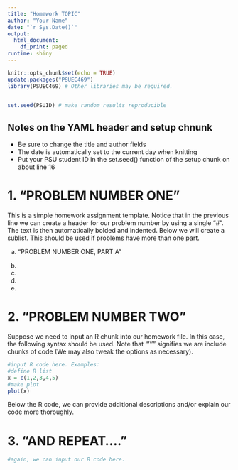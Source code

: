```yaml
---
title: "Homework TOPIC"
author: "Your Name"
date: "`r Sys.Date()`"
output:
  html_document:
    df_print: paged
runtime: shiny    
---
```


```r
knitr::opts_chunk$set(echo = TRUE)
update.packages("PSUEC469")
library(PSUEC469) # Other libraries may be required.


set.seed(PSUID) # make random results reproducible

```

## Notes on the YAML header and setup chnunk

- Be sure to change the title and author fields
- The date is automatically set to the current day when knitting
- Put your PSU student ID in the set.seed() function of the setup chunk on about line 16

# 1. "PROBLEM NUMBER ONE"


This is a simple homework assignment template. Notice that in the previous line we can create a header for our problem number by using a single "#". The text is then automatically bolded and indented. Below we will create a sublist. This should be used if problems have more than one part.


a. "PROBLEM NUMBER ONE, PART A"


b.


c.


d.


e.




# 2. "PROBLEM NUMBER TWO"


Suppose we need to input an R chunk into our homework file. In this case, the following syntax should be used. Note that "'''" signifies we are include chunks of code (We may also tweak the options as necessary).


```r
#input R code here. Examples:
#define R list
x = c(1,2,3,4,5)
#make plot
plot(x)
```

Below the R code, we can provide additional descriptions and/or explain our code more thoroughly.



# 3. "AND REPEAT...."

```r
#again, we can input our R code here.
```
